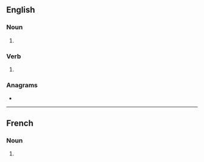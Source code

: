 ==English==

===Noun===
{{head|en|noun form}}

# {{plural of|en|quick}}

===Verb===
{{head|en|verb form}}

# {{en-third-person singular of|quick}}

===Anagrams===
* {{anagrams|en|a=cikqsu|squick}}

----

==French==

===Noun===
{{head|fr|noun form|g=m}}

# {{plural of|fr|quick}}